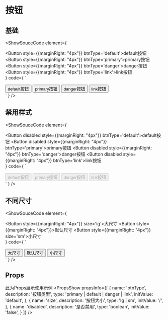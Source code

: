 
# 按钮

## 基础
<ShowSouceCode
  element={
    <div>
      <Button style={{marginRight: "4px"}} btnType='default'>default按钮</Button>
      <Button style={{marginRight: "4px"}} btnType='primary'>primary按钮</Button>
      <Button style={{marginRight: "4px"}} btnType='danger'>danger按钮</Button>
      <Button style={{marginRight: "4px"}} btnType='link'>link按钮</Button>
    </div>
  }
  code={
    `
  <div>
    <Button btnType='default'>default按钮</Button>
    <Button btnType='primary'>primary按钮</Button>
    <Button btnType='danger'>danger按钮</Button>
    <Button btnType='link'>link按钮</Button>
  </div>
    `
  }
/>

## 禁用样式
<ShowSouceCode
  element={
    <div>
      <Button disabled style={{marginRight: "4px"}} btnType='default'>default按钮</Button>
      <Button disabled style={{marginRight: "4px"}} btnType='primary'>primary按钮</Button>
      <Button disabled style={{marginRight: "4px"}} btnType='danger'>danger按钮</Button>
      <Button disabled style={{marginRight: "4px"}} btnType='link'>link按钮</Button>
    </div>
  }
  code={
    `
  <div>
    <Button disabled btnType='default'>default按钮</Button>
    <Button disabled btnType='primary'>primary按钮</Button>
    <Button disabled btnType='danger'>danger按钮</Button>
    <Button disabled btnType='link'>link按钮</Button>
  </div>
    `
  }
/>

## 不同尺寸
<ShowSouceCode
  element={
    <div>
      <Button style={{marginRight: "4px"}} size='lg'>大尺寸</Button>
      <Button style={{marginRight: "4px"}}>默认尺寸</Button>
      <Button style={{marginRight: "4px"}} size='sm'>小尺寸</Button>
    </div>
  }
  code={
    `
  <div>
    <Button size='lg'>大尺寸</Button>
    <Button >默认尺寸</Button>
    <Button size='sm'>小尺寸</Button>
  </div>
    `
  }
/>

## Props

此为Props展示使用示例
<PropsShow propsInfo={[
  {
    name: 'btnType',
    description: '按钮类型',
    type: 'primary | default | danger | link',
    initValue: 'default',
  },
  {
    name: 'size',
    description: '按钮大小',
    type: 'lg | sm',
    initValue: '/',
  },
  {
    name: 'disabled',
    description: '是否禁用',
    type: 'boolean',
    initValue: 'false',
  }
]} />
